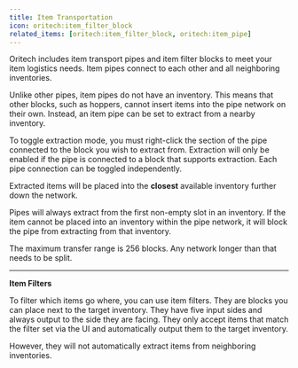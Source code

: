 ```yaml
---
title: Item Transportation
icon: oritech:item_filter_block
related_items: [oritech:item_filter_block, oritech:item_pipe]
---
```


Oritech includes item transport pipes and item filter blocks to meet your item logistics needs. Item pipes connect to each other and all neighboring inventories.

Unlike other pipes, item pipes do not have an inventory. This means that other blocks, such as hoppers, cannot insert items
into the pipe network on their own. Instead, an item pipe can be set to extract from a nearby inventory.

To toggle extraction mode, you must right-click the section of the pipe connected to the block you wish to extract from.
Extraction will only be enabled if the pipe is connected to a block that supports extraction. Each pipe connection can be toggled independently.

Extracted items will be placed into the **closest** available inventory further down the network.

<Callout variant="warning">
    Pipes will always extract from the first non-empty slot in an inventory.
    If the item cannot be placed into an inventory within the pipe network, it will block the pipe from extracting from that inventory.
</Callout>

The maximum transfer range is 256 blocks. Any network longer than that needs to be split.

<center>
<ModAsset location="oritech:area/item_pipes" width={512} />
</center>

---

**Item Filters**

To filter which items go where, you can use item filters. They are blocks you can place next to the target inventory.
They have five input sides and always output to the side they are facing.
They only accept items that match the filter set via the UI and automatically output them to the target inventory.

However, they will not automatically extract items from neighboring inventories.

<center>
<ModAsset location="oritech:area/item_filters" width={512} />
</center>
